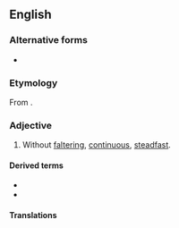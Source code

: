 ==English==

===Alternative forms===
* {{alter|en|unfaultering||archaic}}

===Etymology===
From {{af|en|un-|faltering}}.

===Adjective===
{{en-adj}}

# Without [[faltering]], [[continuous]], [[steadfast]].
#: {{ux|en|We will proceed with '''unfaltering''' courage, until we reach our goal or are defeated.}}

====Derived terms====
* {{l|en|unfalteringly}}
* {{l|en|unfalteringness}}

====Translations====
{{trans-top|without faltering}}
{{trans-mid}}
{{trans-bottom}}